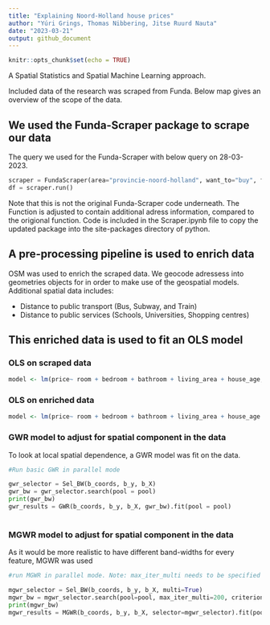 ```yaml
---
title: "Explaining Noord-Holland house prices"
author: "Yúri Grings, Thomas Nibbering, Jitse Ruurd Nauta"
date: "2023-03-21"
output: github_document
---
```



```r
knitr::opts_chunk$set(echo = TRUE)
```


A Spatial Statistics and Spatial Machine Learning approach.

Included data of the research was scraped from Funda. Below map gives an overview of the scope of the data.

## We used the Funda-Scraper package to scrape our data

The query we used for the Funda-Scraper with below query on 28-03-2023.

```python
scraper = FundaScraper(area="provincie-noord-holland", want_to="buy", find_past=False, n_pages = 1000)
df = scraper.run()
```
Note that this is not the original Funda-Scraper code underneath. The Function is adjusted to contain additional adress information, compared to the origional function. Code is included in the Scraper.ipynb file to copy the updated package into the site-packages directory of python.

## A pre-processing pipeline is used to enrich data

OSM was used to enrich the scraped data. We geocode adressess into geometries objects for in order to make use of the geospatial models.
Additional spatial data includes:

* Distance to public transport (Bus, Subway, and Train)
* Distance to public services (Schools, Universities, Shopping centres)

## This enriched data is used to fit an OLS model

### OLS on scraped data

```r
model <- lm(price~ room + bedroom + bathroom + living_area + house_age, data = funda_data)
```

### OLS on enriched data

```r
model <- lm(price~ room + bedroom + bathroom + living_area + house_age + bus_dist +subway_dist + train_dist + university_dist + school_dist + mall_dist + supermarket_dist, data = funda_data)
```


### GWR model to adjust for spatial component in the data

To look at local spatial dependence, a GWR model was fit on the data.

```python
#Run basic GWR in parallel mode

gwr_selector = Sel_BW(b_coords, b_y, b_X)
gwr_bw = gwr_selector.search(pool = pool)
print(gwr_bw)
gwr_results = GWR(b_coords, b_y, b_X, gwr_bw).fit(pool = pool)
    
```

### MGWR model to adjust for spatial component in the data

As it would be more realistic to have different band-widths for every feature, MGWR was used

```python
#run MGWR in parallel mode. Note: max_iter_multi needs to be specified

mgwr_selector = Sel_BW(b_coords, b_y, b_X, multi=True)
mgwr_bw = mgwr_selector.search(pool=pool, max_iter_multi=200, criterion = "AICc") 
print(mgwr_bw)
mgwr_results = MGWR(b_coords, b_y, b_X, selector=mgwr_selector).fit(pool=pool)
    
```

